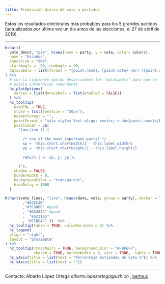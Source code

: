 ```yaml
---
title: Predicción diaria de voto a partidos
---
```


Estos los resultados electorales más probables para los 5 grandes partidos [actualizados por última vez un día antes de las elecciones, el 27 de abril de 2019].

_________________


```r

hchart(
  vote_donut, "pie", hcaes(name = party, y = vote, color= colors),
  name = "Escaños",
  innerSize = "60%",
  startAngle = -90, endAngle = 90,
  dataLabels = list(format = "{point.name}, {point.vote} <br> ({point.seats})")
) %>% 
  # con la siguiente opción desactivamos los 'dataLabels' para que no 
  # exista infomración redundante
  hc_plotOptions(
    series = list(dataLabels = list(enabled = FALSE))
  ) %>% 
  hc_tooltip(
    useHTML = TRUE,
    style = list(fontSize = "20px"),
    headerFormat = "",
    pointFormat = "<div style='text-align: center;'> <b>{point.name}</b><br>{point.seats} escaños<br>{point.vote}% votos</div>",
    positioner = JS(
      "function () {
      
        /* one of the most important parts! */
        xp =  this.chart.chartWidth/2 - this.label.width/2
        yp =  this.chart.chartHeight/2 - this.label.height/1
      
        return { x: xp, y: yp };
      
      }"),
    shadow = FALSE,
    borderWidth = 0,
    backgroundColor = "transparent",
    hideDelay = 1000
  )


```

```r

hchart(vote_lines, "line", hcaes(date, vote, group = party), marker = list(enabled = TRUE), color=c("#E75D29" #good
        ,"#82ECAB"
        ,"#3C88D0" #good
        , "#DA3832" #good
        ,  "#623165"
        , "#75BE4C" ))  %>% 
  hc_tooltip(table = TRUE, valueDecimals = 2) %>% 
  hc_legend(
  align = "right",
  layout = "proximate"
) %>% 
  hc_tooltip(crosshairs = TRUE, backgroundColor = "#FBFEFF",
             shared = TRUE, borderWidth = 0, sort = TRUE,  table = TRUE) %>% 
  hc_yAxis(title = list(text = "Porcentaje estimados de voto %")) %>% 
  hc_xAxis(title = list(text = ""))

```

_____

Contacto: Alberto López Ortega _alberto.lopezortega@uzh.ch_ , [bertous](https://twitter.com/bertous)


